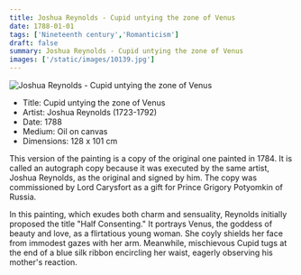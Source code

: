 ```yaml
---
title: Joshua Reynolds - Cupid untying the zone of Venus
date: 1788-01-01
tags: ['Nineteenth century','Romanticism']
draft: false
summary: Joshua Reynolds - Cupid untying the zone of Venus
images: ['/static/images/10139.jpg']
---
```


![Joshua Reynolds - Cupid untying the zone of Venus](/static/images/10139.jpg)

* Title: Cupid untying the zone of Venus
* Artist: Joshua Reynolds (1723-1792)
* Date: 1788
* Medium: Oil on canvas
* Dimensions: 128 x 101 cm 

This version of the painting is a copy of the original one painted in 1784. It is called an autograph copy because it was executed by the same artist, Joshua Reynolds, as the original and signed by him. The copy was commissioned by Lord Carysfort as a gift for Prince Grigory Potyomkin of Russia. 

In this painting, which exudes both charm and sensuality, Reynolds initially proposed the title "Half Consenting." It portrays Venus, the goddess of beauty and love, as a flirtatious young woman. She coyly shields her face from immodest gazes with her arm. Meanwhile, mischievous Cupid tugs at the end of a blue silk ribbon encircling her waist, eagerly observing his mother's reaction.
